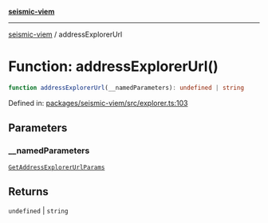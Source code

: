 [**seismic-viem**](/seismic-viem/README.mdx)

---

[seismic-viem](/seismic-viem/globals.mdx) / addressExplorerUrl

# Function: addressExplorerUrl()

```ts
function addressExplorerUrl(__namedParameters): undefined | string
```

Defined in: [packages/seismic-viem/src/explorer.ts:103](https://github.com/SeismicSystems/seismic-client/blob/9fcfa5c0984a89e84539dc512bd70bb63c77e3ef/packages/seismic-viem/src/explorer.ts#L103)

## Parameters

### \_\_namedParameters

[`GetAddressExplorerUrlParams`](/seismic-viem/type-aliases/GetAddressExplorerUrlParams.mdx)

## Returns

`undefined` \| `string`
